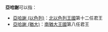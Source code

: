 '''亞哈謝'''可以指：

* [[亞哈謝_(以色列)|亞哈謝 (以色列)]]：[[以色列王國|北以色列王國]]第十二任君王
* [[亞哈謝_(猶大)|亞哈謝 (猶大)]]：[[猶大王國|南猶大王國]]第八任君王 

{{disambig|Cat=三字人名消歧义}}